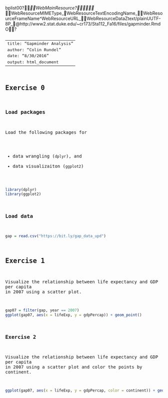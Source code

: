 bplist00?_WebMainResource?	
_WebResourceMIMEType_WebResourceTextEncodingName_WebResourceFrameName^WebResourceURL_WebResourceDataZtext/plainUUTF-8P_@http://www2.stat.duke.edu/~cr173/Sta112_Fa16/files/gapminder.RmdO?<html><head><style id="style-1-cropbar-clipper">/* Copyright 2014 Evernote Corporation. All rights reserved. */
.en-markup-crop-options {
    top: 18px !important;
    left: 50% !important;
    margin-left: -100px !important;
    width: 200px !important;
    border: 2px rgba(255,255,255,.38) solid !important;
    border-radius: 4px !important;
}

.en-markup-crop-options div div:first-of-type {
    margin-left: 0px !important;
}
</style></head><body><pre style="word-wrap: break-word; white-space: pre-wrap;">
---
title: "Gapminder Analysis"
author: "Colin Rundel"
date: "8/30/2016"
output: html_document
---

## Exercise 0

### Load packages

Load the following packages for 

- data wrangling (`dplyr`), and 
- data visualizaiton (`ggplot2`)

```r
library(dplyr)
library(ggplot2)
```

### Load data

```r
gap = read.csv("https://bit.ly/gap_data_upd")
```

## Exercise 1

Visualize the relationship between life expectancy and GDP per capita in 2007 using a scatter plot.

```r
gap07 = filter(gap, year == 2007)
ggplot(gap07, aes(x = lifeExp, y = gdpPercap)) + geom_point()
```


### Exercise 2

Visualize the relationship between life expectancy and GDP per capita in 2007 using a scatter plot and color the points by continent.

```r
ggplot(gap07, aes(x = lifeExp, y = gdpPercap, color = continent)) + geom_point()
```
